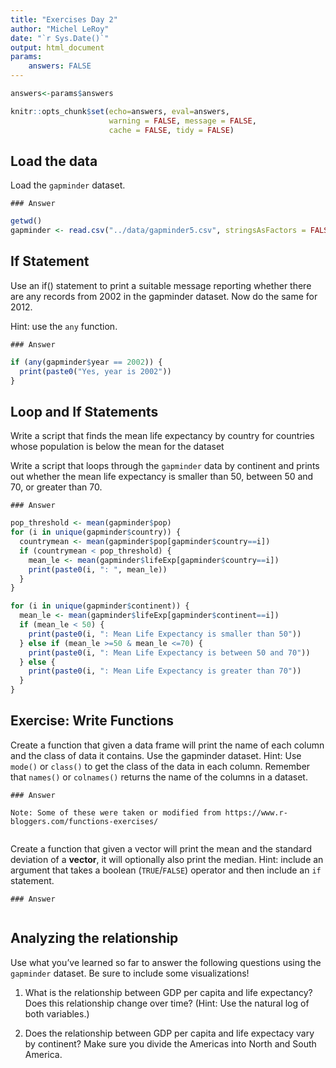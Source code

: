 ```yaml
---
title: "Exercises Day 2"
author: "Michel LeRoy"
date: "`r Sys.Date()`"
output: html_document
params:
    answers: FALSE
---
```



```r
answers<-params$answers
```

```r
knitr::opts_chunk$set(echo=answers, eval=answers,
                      warning = FALSE, message = FALSE,
                      cache = FALSE, tidy = FALSE)
```

## Load the data

Load the `gapminder` dataset.

```asis
### Answer
```

```r
getwd()
gapminder <- read.csv("../data/gapminder5.csv", stringsAsFactors = FALSE)

```


## If Statement

Use an if() statement to print a suitable message reporting whether there are any records from 2002 in the gapminder dataset. Now do the same for 2012.

Hint: use the `any` function.

```asis
### Answer
```

```r
if (any(gapminder$year == 2002)) {
  print(paste0("Yes, year is 2002"))
}

```


## Loop and If Statements

Write a script that finds the mean life expectancy by country for countries whose population is below the mean for the dataset

Write a script that loops through the `gapminder` data by continent and prints out whether the mean life expectancy is smaller than 50, between 50 and 70, or greater than 70.

```asis
### Answer
```

```r
pop_threshold <- mean(gapminder$pop)
for (i in unique(gapminder$country)) {
  countrymean <- mean(gapminder$pop[gapminder$country==i])
  if (countrymean < pop_threshold) {
    mean_le <- mean(gapminder$lifeExp[gapminder$country==i])
    print(paste0(i, ": ", mean_le))
  }
}

```

```r
for (i in unique(gapminder$continent)) {
  mean_le <- mean(gapminder$lifeExp[gapminder$continent==i])
  if (mean_le < 50) {
    print(paste0(i, ": Mean Life Expectancy is smaller than 50"))
  } else if (mean_le >=50 & mean_le <=70) {
    print(paste0(i, ": Mean Life Expectancy is between 50 and 70"))
  } else {
    print(paste0(i, ": Mean Life Expectancy is greater than 70"))
  }
}

```


## Exercise: Write Functions

Create a function that given a data frame will print the name of each column and the class of data it contains. Use the gapminder dataset.  Hint: Use `mode()` or `class()` to get the class of the data in each column. Remember that `names()` or `colnames()` returns the name of the columns in a dataset.

```asis
### Answer

Note: Some of these were taken or modified from https://www.r-bloggers.com/functions-exercises/
```

```r

```

Create a function that given a vector will print the mean and the standard deviation of a **vector**, it will optionally also print the median. Hint: include an argument that takes a boolean (`TRUE`/`FALSE`) operator and then include an `if` statement.

```asis
### Answer

```

```r

```

## Analyzing the relationship 

Use what you've learned so far to answer the following questions using the `gapminder` dataset. Be sure to include some visualizations!

1. What is the relationship between GDP per capita and life expectancy? Does this relationship change over time? (Hint: Use the natural log of both variables.)

2. Does the relationship between GDP per capita and life expectacy vary by continent? Make sure you divide the Americas into North and South America.